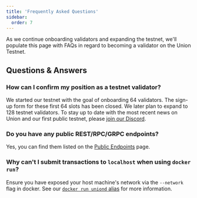 ```yaml
---
title: 'Frequently Asked Questions'
sidebar:
  order: 7
---
```


As we continue onboarding validators and expanding the testnet, we'll populate this page with FAQs in regard to becoming a validator on the Union Testnet.

## Questions & Answers

### How can I confirm my position as a testnet validator?

We started our testnet with the goal of onboarding 64 validators. The sign-up form for these first 64 slots has been closed. We later plan to expand to 128 testnet validators. To stay up to date with the most recent news on Union and our first public testnet, please [join our Discord](https://discord.gg/union-build).

### Do you have any public REST/RPC/GRPC endpoints?

Yes, you can find them listed on the [Public Endpoints](../public-endpoints) page.

### Why can't I submit transactions to `localhost` when using `docker run`?

Ensure you have exposed your host machine's network via the `--network` flag in docker. See our [`docker run uniond` alias](../obtaining-uniond) for more information.
